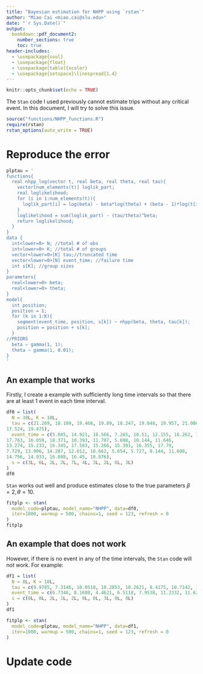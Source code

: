 ```yaml
---
title: "Bayesian estimation for NHPP using `rstan`"
author: "Miao Cai <miao.cai@slu.edu>"
date: "`r Sys.Date()`"
output:
  bookdown::pdf_document2: 
    number_sections: true
    toc: true
header-includes:
  - \usepackage{soul}
  - \usepackage{float}
  - \usepackage[table]{xcolor}
  - \usepackage{setspace}\linespread{1.4}
---
```


```r
knitr::opts_chunk$set(echo = TRUE)
```

\clearpage

The `Stan` code I used previously cannot estimate trips without any critical event. In this document, I will try to solve this issue.

```r
source("functions/NHPP_functions.R")
require(rstan)
rstan_options(auto_write = TRUE)
```

\clearpage

# Reproduce the error

```r
plptau = '
functions{
  real nhpp_log(vector t, real beta, real theta, real tau){
    vector[num_elements(t)] loglik_part;
    real loglikelihood;
    for (i in 1:num_elements(t)){
      loglik_part[i] = log(beta) - beta*log(theta) + (beta - 1)*log(t[i]);
    }
    loglikelihood = sum(loglik_part) - (tau/theta)^beta;
    return loglikelihood;
  }
}
data {
  int<lower=0> N; //total # of obs
  int<lower=0> K; //total # of groups
  vector<lower=0>[K] tau;//truncated time
  vector<lower=0>[N] event_time; //failure time
  int s[K]; //group sizes
}
parameters{
  real<lower=0> beta;
  real<lower=0> theta;
}
model{
  int position;
  position = 1;
  for (k in 1:K){
    segment(event_time, position, s[k]) ~ nhpp(beta, theta, tau[k]);
    position = position + s[k];
  }
//PRIORS
  beta ~ gamma(1, 1);
  theta ~ gamma(1, 0.01);
}
'
```

\clearpage
## An example that works

Firstly, I create a example with sufficiently long time intervals so that there are at least 1 event in each time interval.

```r
df0 = list(
  N = 38L, K = 10L, 
  tau = c(21.269, 18.109, 19.468, 19.89, 18.247, 19.048, 19.957, 21.006, 
17.524, 19.475), 
  event_time = c(5.045, 14.921, 18.566, 7.265, 10.51, 12.155, 16.262, 17.738, 
17.763, 16.059, 18.371, 10.393, 11.787, 5.088, 10.144, 11.646, 
13.274, 15.233, 16.345, 17.583, 15.266, 15.391, 16.355, 17.79, 
7.729, 13.906, 14.287, 12.012, 18.662, 5.654, 5.727, 8.144, 11.608, 
14.756, 14.933, 16.088, 16.45, 18.876), 
  s = c(3L, 6L, 2L, 2L, 7L, 4L, 3L, 2L, 6L, 3L)
)
df0
```

`Stan` works out well and produce estimates close to the true parameters $\beta = 2, \theta = 10$.


```r
fitplp <- stan(
  model_code=plptau, model_name="NHPP", data=df0, 
  iter=1000, warmup = 500, chains=1, seed = 123, refresh = 0
)
fitplp
```

\clearpage

## An example that does not work

However, if there is no event in any of the time intervals, the `Stan` code will not work. For example:

```r
df1 = list(
  N = 8L, K = 10L, 
  tau = c(9.9785, 7.3146, 10.0518, 10.2853, 10.2621, 8.4175, 10.7142, 12.0679, 10.6844, 8.2966), 
  event_time = c(6.7346, 8.1608, 4.4621, 6.5118, 7.9538, 11.2332, 11.6206, 11.9121), 
  s = c(0L, 0L, 2L, 1L, 2L, 0L, 0L, 3L, 0L, 0L)
)
df1
```

```r
fitplp <- stan(
  model_code=plptau, model_name="NHPP", data=df1, 
  iter=1000, warmup = 500, chains=1, seed = 123, refresh = 0
)
```

\clearpage

# Update code
